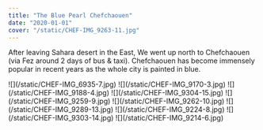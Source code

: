 ```yaml
---
title: "The Blue Pearl Chefchaouen"
date: "2020-01-01"
cover: "/static/CHEF-IMG_9263-11.jpg"
---
```


After leaving Sahara desert in the East, We went up north to Chefchaouen (via Fez around 2 days of bus & taxi). Chefchaouen has become immensely popular in recent years as the whole city is painted in blue.

<SimpleGrid columns={2} gap={4}>
  <GridItem colSpan={2}>![](/static/CHEF-IMG_6935-7.jpg)</GridItem>
  <GridItem>![](/static/CHEF-IMG_9170-3.jpg)</GridItem>
  <GridItem>![](/static/CHEF-IMG_9188-4.jpg)</GridItem>
  <GridItem colSpan={2}>![](/static/CHEF-IMG_9304-15.jpg)</GridItem>
  <GridItem>![](/static/CHEF-IMG_9259-9.jpg)</GridItem>
  <GridItem>![](/static/CHEF-IMG_9262-10.jpg)</GridItem>
  <GridItem colSpan={2}>![](/static/CHEF-IMG_9289-13.jpg)</GridItem>
  <GridItem colSpan={2}>![](/static/CHEF-IMG_9224-8.jpg)</GridItem>
  <GridItem>![](/static/CHEF-IMG_9303-14.jpg)</GridItem>
  <GridItem>![](/static/CHEF-IMG_9214-6.jpg)</GridItem>
</SimpleGrid>
